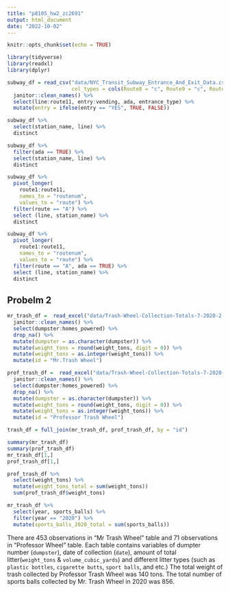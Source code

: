 ```yaml
---
title: "p8105_hw2_zc2691"
output: html_document
date: "2022-10-02"
---
```


```r
knitr::opts_chunk$set(echo = TRUE)
```

```r
library(tidyverse)
library(readxl)
library(dplyr)
```

```r
subway_df = read_csv("data/NYC_Transit_Subway_Entrance_And_Exit_Data.csv",
                     col_types = cols(Route8 = "c", Route9 = "c", Route10 = "c", Route11 = "c")) %>%
  janitor::clean_names() %>% 
  select(line:route11, entry:vending, ada, entrance_type) %>% 
  mutate(entry = ifelse(entry == "YES", TRUE, FALSE))
```

```r
subway_df %>% 
  select(station_name, line) %>% 
  distinct
```

```r
subway_df %>% 
  filter(ada == TRUE) %>% 
  select(station_name, line) %>% 
  distinct
```

```r
subway_df %>% 
  pivot_longer(
    route1:route11,
    names_to = "routenum",
    values_to = "route") %>% 
  filter(route == "A") %>% 
  select (line, station_name) %>% 
  distinct
```

```r
subway_df %>% 
  pivot_longer(
    route1:route11,
    names_to = "routenum",
    values_to = "route") %>% 
  filter(route == "A", ada == TRUE) %>% 
  select (line, station_name) %>% 
  distinct
```

## Probelm 2
```r
mr_trash_df =  read_excel("data/Trash-Wheel-Collection-Totals-7-2020-2.xlsx", sheet = 1) %>% 
  janitor::clean_names() %>% 
  select(dumpster:homes_powered) %>% 
  drop_na() %>% 
  mutate(dumpster = as.character(dumpster)) %>% 
  mutate(weight_tons = round(weight_tons, digit = 0)) %>% 
  mutate(weight_tons = as.integer(weight_tons)) %>% 
  mutate(id = "Mr.Trash Wheel")  

prof_trash_df =  read_excel("data/Trash-Wheel-Collection-Totals-7-2020-2.xlsx", sheet = 2) %>% 
  janitor::clean_names() %>% 
  select(dumpster:homes_powered) %>% 
  drop_na() %>% 
  mutate(dumpster = as.character(dumpster)) %>% 
  mutate(weight_tons = round(weight_tons, digit = 0)) %>% 
  mutate(weight_tons = as.integer(weight_tons)) %>% 
  mutate(id = "Professor Trash Wheel") 
```

```r
trash_df = full_join(mr_trash_df, prof_trash_df, by = "id")
```

```r
summary(mr_trash_df)
summary(prof_trash_df)
mr_trash_df[1,]
prof_trash_df[1,]
```

```r
prof_trash_df %>% 
  select(weight_tons) %>% 
  mutate(weight_tons_total = sum(weight_tons))
  sum(prof_trash_df$weight_tons)

mr_trash_df %>% 
  select(year, sports_balls) %>% 
  filter(year == "2020") %>% 
  mutate(sports_balls_2020_total = sum(sports_balls)) 
```

There are 453 observations in "Mr Trash Wheel" table and 71 observations in "Professor Wheel" table. Each table contains variables of dumpter number (`dumpster`), date of collection (`date`), amount of total litter(`weight_tons` & `volume_cubic_yards`) and different litter types (such as `plastic bottles`, `cigarette butts`, `sport balls`, and etc.) The total weight of trash collected by Professor Trash Wheel was 140 tons. The total number of sports balls collected by Mr. Trash Wheel in 2020 was 856. 








